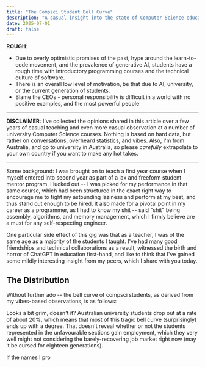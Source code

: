 ```yaml
---
title: "The Compsci Student Bell Curve"
description: "A casual insight into the state of Computer Science education (and those who receive it)."
date: 2025-07-01
draft: false
---
```


**ROUGH**:
- Due to overly optimistic promises of the past, hype around the learn-to-code movement, and the prevalence of generative AI, students have a rough time with introductory programming courses and the technical culture of software.
- There is an overall low level of motivation, be that due to AI, university, or the current generation of students.
- Blame the CEOs - personal responsibility is difficult in a world with no positive examples, and the most powerful people 

---

**DISCLAIMER:** I've collected the opinions shared in this article over a few years of casual teaching and even more casual observation at a number of university Computer Science courses. Nothing is based on hard data, but rather on conversations, overheard statistics, and vibes. Also, I'm from Australia, and go to university in Australia, so please *carefully* extrapolate to your own country if you want to make any hot takes.

---

Some background: I was brought on to teach a first year course when I myself entered into second year as part of a lax and freeform student mentor program. I lucked out -- I was picked for my performance in that same course, which had been structured in the exact right way to encourage me to fight my astounding laziness and perform at my best, and thus stand out enough to be hired.
It also made for a pivotal point in my career as a programmer, as I had to know my shit -- said "shit" being assembly, algorithms, and memory management, which I firmly believe are a must for any self-respecting engineer.

One particular side effect of this gig was that as a teacher, I was of the same age as a majority of the students I taught. I've had many good friendships and technical collaborations as a result, witnessed the birth and horror of ChatGPT in education first-hand, and like to think that I've gained some mildly interesting insight from my peers, which I share with you today.

## The Distribution
Without further ado -- the bell curve of compsci students, as derived from my vibes-based observations, is as follows:

<BellCurve/>

Looks a bit grim, doesn't it? Australian university students <Link href="https://www.education.gov.au/higher-education-statistics/student-data/selected-higher-education-statistics-2023-student-data/key-findings-2023-student-data">drop out at a rate of about 20%</Link>, which means that most of this tragic bell curve (surprisingly) ends up with a degree. That doesn't reveal whether or not the students represented in the unfavourable sections gain employment, which they very well might not considering the barely-recovering job market right now (may it be cursed for eighteen generations).

If the names I pro

<PieChart/>
